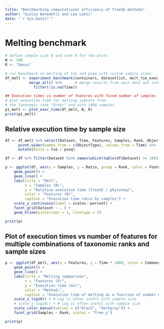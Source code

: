 ```yaml
---
title: "Benchmarking computational efficiency of TreeSE methods"
author: "Giulio Benedetti and Leo Lahti"
date: "`r Sys.Date()`"
---
```


# Melting benchmark

```r
# define sample size N and rank R for the plots
N <- 100
R <- "Genus"
```


```r
# run benchmark on melting of tse and pseq with custom sample sizes
df_melt <- experiment_benchmark(containers, datasetlist, melt_tse_exec_time, melt_pseq_exec_time, sample_sizes) %>%
           merge_all() %>%      # merge results from each data set into one data frame
	         filter(!is.na(Time)) 
```



```r
## Execution times vs number of features with fixed number of samples
# plot execution time for melting subsets from
# the taxonomic rank "Order" and with 1000 samples 
p1_melt <- plot_exec_time(df_melt, N, R)
print(p1_melt)
```


## Relative execution time by sample size


```r
df <- df_melt %>% select(Dataset, Time, Features, Samples, Rank, ObjectType) %>% 
      pivot_wider(names_from = c(ObjectType), values_from = Time) %>% 
      mutate(Ratio = tse / pseq) 

df <- df %>% filter(Dataset %in% names(which(table(df$Dataset) >= 10)))

p <- ggplot(df, aes(x = Samples, y = Ratio, group = Rank, color = Features)) + 
    geom_point() + 
    geom_line() +
    labs(title = "Melt",
         x = "Samples (N)",
         y = "Relative execution time (TreeSE / phyloseq)",
         color = "Features (N)",
         caption = "Execution time ratio by samples") +
    scale_y_continuous(label = scales::percent) +
    facet_grid(Dataset ~ . ) +
    geom_hline(yintercept = 1, linetype = 2)    

print(p)
```

## Plot of execution times vs number of features for multiple combinations of taxonomic ranks and sample sizes

```r
p <- ggplot(df_melt, aes(x = Features, y = Time * 1000, color = Command)) + 
    geom_point() + 
    geom_line() +
    labs(title = "Melting comparison",
         x = "Features (D)",
         y = "Execution time (ms)",
         color = "Method:",
         caption = "Execution time of melting as a function of number of features") +
    scale_x_log10() + # Log is often useful with sample size
    # scale_y_log10() + # Log is often useful with sample size
    scale_color_manual(values = c("black", "darkgray")) +
    facet_grid(Samples ~ Rank, scales = "free_y")

print(p)
```
